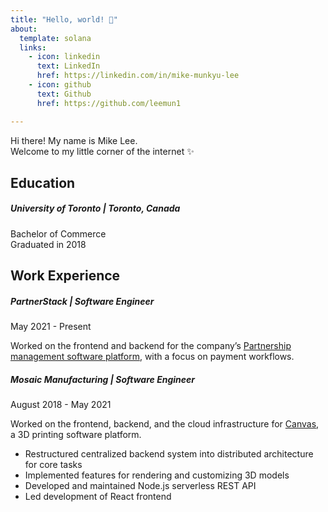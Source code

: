 ```yaml
---
title: "Hello, world! 👋"
about:
  template: solana
  links:
    - icon: linkedin
      text: LinkedIn
      href: https://linkedin.com/in/mike-munkyu-lee
    - icon: github
      text: Github
      href: https://github.com/leemun1

---
```


Hi there! My name is Mike Lee.<br>
Welcome to my little corner of the internet ✨

## Education

##### **University of Toronto** | Toronto, Canada
Bachelor of Commerce<br>
Graduated in 2018

## Work Experience

##### **PartnerStack** | Software Engineer
May 2021 - Present

Worked on the frontend and backend for the company's [Partnership management software platform](https://partnerstack.com/platform/platform-demo-video){.external target="_blank"}, with a focus on payment workflows.

##### **Mosaic Manufacturing** | Software Engineer
August 2018 - May 2021

Worked on the frontend, backend, and the cloud infrastructure for [Canvas](https://www.mosaicmfg.com/pages/canvas){.external target="_blank"}, a 3D printing software platform.

- Restructured centralized backend system into distributed architecture for core tasks
- Implemented features for rendering and customizing 3D models
- Developed and maintained Node.js serverless REST API
- Led development of React frontend